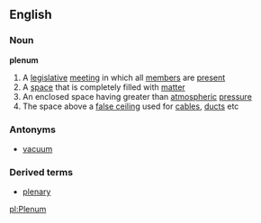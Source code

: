 ==English==
===Noun===
'''plenum'''
# A [[legislative]] [[meeting]] in which all [[member]]s are [[present]]
# A [[space]] that is completely filled with [[matter]]
# An enclosed space having greater than [[atmospheric]] [[pressure]]
# The space above a [[false ceiling]] used for [[cable]]s, [[duct]]s etc

===Antonyms===
*[[vacuum]]
===Derived terms===
*[[plenary]]

[[pl:Plenum]]